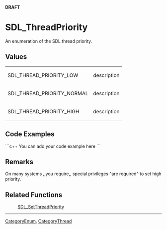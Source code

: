 <!-- pragma section-numbers off -->
<!-- pragma camelcase off -->
'''DRAFT'''

= SDL_ThreadPriority =
An enumeration of the SDL thread priority.


== Values ==
<!-- #The following content is included on <code>SDL_SetThreadPriority</code>.  Any changes between these comments will be reflected there as well.  Please use caution when editing.  Start Include here. -->
{|
|SDL_THREAD_PRIORITY_LOW
|description
|-
|SDL_THREAD_PRIORITY_NORMAL
|description
|-
|SDL_THREAD_PRIORITY_HIGH
|description
|}
<!-- #End Include here. -->

== Code Examples ==
```c++
You can add your code example here
```

== Remarks ==
On many systems ,,you require,, special privileges ^are required^ to set high priority.

== Related Functions ==
:[[SDL_SetThreadPriority]]

----
[[CategoryEnum]], [[CategoryThread]]

